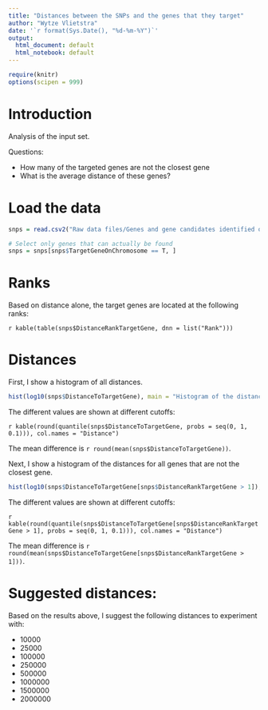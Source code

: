 ```yaml
---
title: "Distances between the SNPs and the genes that they target"
author: "Wytze Vlietstra"
date: '`r format(Sys.Date(), "%d-%m-%Y")`'
output:
  html_document: default
  html_notebook: default
---
```


```r
require(knitr)
options(scipen = 999)
```

# Introduction

Analysis of the input set.

Questions:

* How many of the targeted genes are not the closest gene
* What is the average distance of these genes?

# Load the data

```r
snps = read.csv2("Raw data files/Genes and gene candidates identified on 31-10-2019.csv", stringsAsFactors = F)

# Select only genes that can actually be found
snps = snps[snps$TargetGeneOnChromosome == T, ]
```

# Ranks

Based on distance alone, the target genes are located at the following ranks:

`r kable(table(snps$DistanceRankTargetGene, dnn = list("Rank")))`

# Distances

First, I show a histogram of all distances.

```r
hist(log10(snps$DistanceToTargetGene), main = "Histogram of the distance of the SNPS to their target gene", xlab = "Number of basepairs distance in log 10", breaks = 16)
```

The different values are shown at different cutoffs:

`r kable(round(quantile(snps$DistanceToTargetGene, probs = seq(0, 1, 0.1))), col.names = "Distance")`

The mean difference is `r round(mean(snps$DistanceToTargetGene))`.

Next, I show a histogram of the distances for all genes that are not the closest gene.

```r
hist(log10(snps$DistanceToTargetGene[snps$DistanceRankTargetGene > 1]), main = "Histogram of the distance of the SNPS to their target gene\nclosest gene excluded", xlab = "Number of basepairs distance in log 10", breaks = 10)
```

The different values are shown at different cutoffs:

`r kable(round(quantile(snps$DistanceToTargetGene[snps$DistanceRankTargetGene > 1], probs = seq(0, 1, 0.1))), col.names = "Distance")`

The mean difference is `r round(mean(snps$DistanceToTargetGene[snps$DistanceRankTargetGene > 1]))`.

# Suggested distances:

Based on the results above, I suggest the following distances to experiment with:

* 10000
* 25000
* 100000
* 250000
* 500000
* 1000000
* 1500000
* 2000000